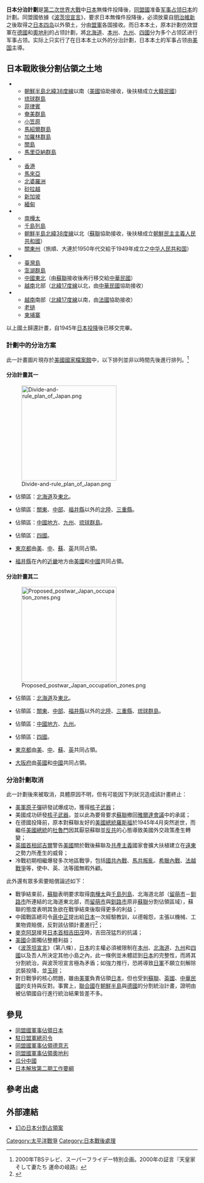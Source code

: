 {{overlinked|time=2017-12-30T16:45:42+00:00}}
{{japanese|japanese=日本の分割統治計画|kana=にほんのぶんかつとうちけいかく|romaji=Nihon No Bunkatsutōchikeikaku}}
'''日本分治計劃'''是[[第二次世界大戰|第二次世界大戰]]中[[日本|日本]]無條件投降後，[[同盟国_(第二次世界大战)|同盟國]]准备[[同盟国军事占领日本|军事占领日本]]的計劃。同盟國依據《[[波茨坦宣言|波茨坦宣言]]》，要求日本無條件投降後，必須放棄自[[明治維新|明治維新]]之後取得之[[日本列島|日本四岛]]以外領土，分由[[盟軍|盟軍]]各国接收。而日本本土，原本計劃仿效盟軍在[[同盟国军事占领德国|德國]]和[[同盟国军事占领奥地利|奧地利]]的占领計劃，將[[北海道|北海道]]、[[本州|本州]]、[[九州_(日本)|九州]]、[[四國|四國]]分为多个占领区进行军事占领。实际上只实行了在日本本土以外的分治計劃，日本本土的军事占领由[[美国|美国]]主導。

== 日本戰敗後分割佔領之土地 ==
*{{flag|United States|1912}}
**[[朝鮮半島|朝鮮半島]][[三八線|北緯38度線]]以南（[[美國|美國]]協助接收，後扶植成立[[大韓民國|大韓民國]]）
**[[美國治理琉球時期|琉球群島]]
**[[菲律賓自治領|菲律賓]]
**[[奄美群島|奄美群島]]
**[[小笠原諸島|小笠原]]
**[[馬紹爾群島|馬紹爾群島]]
**[[加羅林群島|加羅林群島]]
**[[關島|關島]]
**[[馬里亞納群島|馬里亞納群島]]
*{{GBR}}
**[[英屬香港|香港]]
**[[英屬馬來亞|馬來亞]]
**[[北婆羅洲|北婆羅洲]]
**[[砂拉越王國|砂拉越]]
**[[海峽殖民地|新加坡]]
**[[英屬緬甸|緬甸]]
*{{flag|Soviet Union|1936}}
**[[樺太廳|南樺太]]
**[[千島列島|千島列島]]
**[[朝鮮半島|朝鮮半島]][[三八線|北緯38度線]]以北（[[蘇聯|蘇聯]]協助接收，後扶植成立[[朝鮮民主主義人民共和國|朝鮮民主主義人民共和國]]）
**[[關東州|關東州]]（旅順、大連於1950年代交給于1949年成立之[[中华人民共和国|中华人民共和国]]）
*{{CHN-1928}}
**[[臺灣島|臺灣島]]
**[[澎湖群島|澎湖群島]]
**[[中國東北|中國東北]]（由[[蘇聯|蘇聯]]接收後再行移交給[[中華民國|中華民國]]）
**[[越南|越南]]北部（[[北緯17度線|北緯17度線]]以北，由[[中華民國|中華民國]]協助接收）
*{{flag|France|1830}}
**[[法屬印度支那|越南]]南部（[[北緯17度線|北緯17度線]]以南，由[[法國|法國]]協助接收）
**[[法屬印度支那|老撾]]
**[[法屬印度支那|柬埔寨]]

以上國土歸還計畫，自1945年[[日本投降|日本投降]]後已移交完畢。

=== 計劃中的分治方案 ===
此一計畫圖片現存於[[美國國家檔案館|美國國家檔案館]]中，以下排列並非以時間先後進行排列。<ref>2000年TBSテレビ、スーパーフライデー特別企画。2000年の証言『天皇家そして妻たち 運命の岐路』</ref>

==== 分治計畫其一 ====
[[File:Divide-and-rule_plan_of_Japan.png|250px]]

*{{flag|Soviet Union|1936}}佔領區：[[北海道|北海道]]及[[東北地方|東北]]。

*{{flag|United States|1912}}佔領區：[[關東地方|關東]]、[[中部地方|中部]]、[[福井縣|福井縣]]以外的[[北陸地方|北陸]]、[[三重縣|三重縣]]。

*{{GBR}}佔領區：[[中國地方|中國地方]]、[[九州_(日本)|九州]]、[[琉球群島|琉球群島]]。

*{{CHN-1928}}佔領區：[[四國|四國]]。

*[[東京都|東京都]]由[[美國|美]]、[[中華民國大陸時期|中]]、[[蘇聯|蘇]]、[[英國|英]]共同占領。

*[[福井縣|福井縣]]在內的[[近畿|近畿]]地方由[[美國|美國]]和[[中華民國大陸時期|中國]]共同占領。

==== 分治計畫其二 ====
[[File:Proposed_postwar_Japan_occupation_zones.png|250px]]
*{{flag|Soviet Union|1936}}佔領區：[[北海道|北海道]]及[[東北地方|東北]]。

*{{flag|United States|1912}}佔領區：[[關東地方|關東]]、[[中部地方|中部]]、[[福井縣|福井縣]]以外的[[北陸地方|北陸]]、[[三重縣|三重縣]]、[[琉球群島|琉球群島]]。

*{{GBR}}佔領區：[[中國地方|中國地方]]、[[九州_(日本)|九州]]。

*{{CHN-1928}}佔領區：[[四國|四國]]。

*[[東京都|東京都]]由[[美國|美]]、[[中華民國大陸時期|中]]、[[蘇聯|蘇]]、[[英國|英]]共同占領。

*[[大阪府|大阪府]]由[[英國|英國]]和[[中華民國大陸時期|中國]]共同占領。

=== 分治計劃取消 ===
此一計劃後來被取消，具體原因不明，但有可能因下列狀況造成該計畫終止：
* [[美軍|美軍]][[原子彈|原子彈]]研發試爆成功，獲得[[核子武器|核子武器]]；
* 美國成功研發[[核子武器|核子武器]]，並以此為要脅要求[[蘇聯|蘇聯]]撤回[[雅爾達會議|雅爾達會議]]中的承諾；
* 在德國投降前，原本對蘇聯友好的[[美國總統|美國總統]][[富兰克林·德拉诺·罗斯福|羅斯福]]於1945年4月突然逝世，而繼任[[美國總統|美國總統]]的[[杜魯門|杜魯門]]因其厭惡蘇聯並[[反共|反共]]的心態導致美國外交政策產生轉變；
* [[英國首相|英國首相]][[邱吉爾|邱吉爾]]警告[[美國|美國]]關於戰後蘇聯及[[共產主義|共產主義]]國家會擴大扶植建立在[[遠東|遠東]]之勢力所產生的威脅；
*冷戰初期相繼爆發多次地區戰爭，包括[[第二次國共內戰|國共內戰]]、[[馬來亞緊急狀態|馬共叛亂]]、[[希臘內戰|希臘內戰]]、[[第一次印度支那戰爭|法越戰爭]]等，使中、英、法等國無暇外顧。

此外還有眾多索要賠償論述如下：
* 戰爭結束前，[[蘇聯|蘇聯]]表明要求取得[[樺太|南樺太]]與[[千島列島|千島列島]]、北海道北部（[[留萌市|留萌市]]－[[釧路市|釧路市]]所連結的北海道東北部，而[[留萌市|留萌市]]與[[釧路市|釧路市]]原非[[蘇聯|蘇聯]]分割佔領區域），蘇聯的態度表明其急欲在戰爭結束後取得更多的利益；
* 中國戰區總司令[[蔣中正|蔣中正]]提出給[[日本|日本]]一次經驗教訓，以德報怨，主張以機械、工業物資賠償，反對該佔領計畫進行<ref>{{cite web |url=http://newsletter.sinica.edu.tw/news/read_news.php?nid=392 |dead-url=yes |archive-url=https://web.archive.org/web/20051224144217/http://newsletter.sinica.edu.tw/news/read_news.php?nid=392 |title=抗戰結束前後蔣介石的對日態度：「以德報怨」真相的探討 |archive-date=2005-12-24 |access-date=2022-04-22 |language=zh-hant }}</ref>；
* [[麥克阿瑟|麥克阿瑟]]接見[[日本首相|日本首相]][[吉田茂|吉田茂]]時，吉田茂猛烈的抗議；
* [[美國|美國]]企圖獨佔整體利益；
* 《[[波茨坦宣言|波茨坦宣言]]》（第八條），[[日本|日本]]的主權必須被限制在[[本州|本州]]、[[北海道|北海道]]、[[九州_(日本)|九州]]和[[四國|四國]]以及吾人所決定其他小島之內，此一條例並未體認到[[日本|日本]]的完整性，而將其分割統治，與波茨坦宣言極為矛盾；如強力推行，恐將導致[[日軍|日軍]]不願立刻解除武裝投降，並[[玉碎|玉碎]]；
*對日戰爭的核心問題，雖由[[美軍|美軍]]負責佔領[[日本|日本]]，但也受到[[蘇聯|蘇聯]]、[[英國|英國]]、[[中華民國|中華民國]]的支持與反對。事實上，[[聯合國|聯合國]]在[[朝鮮半島|朝鮮半島]]與[[盟軍佔領下的德國|德國]]的分割統治計畫，證明由被佔領國自行進行統治結果皆差不多。

==參見==
*[[同盟國軍事佔領日本|同盟國軍事佔領日本]]
*[[駐日盟軍總司令|駐日盟軍總司令]]
*[[同盟國軍事佔領德意志|同盟國軍事佔領德意志]]
*[[同盟國軍事佔領奧地利|同盟國軍事佔領奧地利]]
*[[瓜分中國|瓜分中國]]
*[[日本解放第二期工作要綱|日本解放第二期工作要綱]]

== 參考出處 ==
<references />


== 外部連結 ==
* [http://www.geocities.jp/farmizu/topics/his_divide.html 幻の日本分割占領案] {{Wayback|url=http://www.geocities.jp/farmizu/topics/his_divide.html |date=20070306144123 }}


{{portal box|中國|政治|日本|美國|歷史|}}
[[Category:太平洋戰爭|Category:太平洋戰爭]]
[[Category:日本戰後處理|Category:日本戰後處理]]